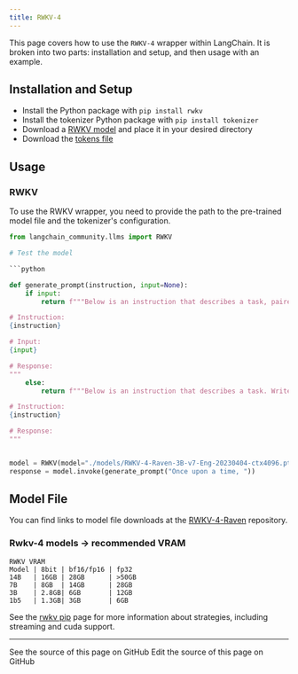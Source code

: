 ```yaml
---
title: RWKV-4
---
```


This page covers how to use the `RWKV-4` wrapper within LangChain.
It is broken into two parts: installation and setup, and then usage with an example.

## Installation and Setup
- Install the Python package with `pip install rwkv`
- Install the tokenizer Python package with `pip install tokenizer`
- Download a [RWKV model](https://huggingface.co/BlinkDL/rwkv-4-raven/tree/main) and place it in your desired directory
- Download the [tokens file](https://raw.githubusercontent.com/BlinkDL/ChatRWKV/main/20B_tokenizer.json)

## Usage

### RWKV

To use the RWKV wrapper, you need to provide the path to the pre-trained model file and the tokenizer's configuration.
```python
from langchain_community.llms import RWKV

# Test the model

```python

def generate_prompt(instruction, input=None):
    if input:
        return f"""Below is an instruction that describes a task, paired with an input that provides further context. Write a response that appropriately completes the request.

# Instruction:
{instruction}

# Input:
{input}

# Response:
"""
    else:
        return f"""Below is an instruction that describes a task. Write a response that appropriately completes the request.

# Instruction:
{instruction}

# Response:
"""


model = RWKV(model="./models/RWKV-4-Raven-3B-v7-Eng-20230404-ctx4096.pth", strategy="cpu fp32", tokens_path="./rwkv/20B_tokenizer.json")
response = model.invoke(generate_prompt("Once upon a time, "))
```
## Model File

You can find links to model file downloads at the [RWKV-4-Raven](https://huggingface.co/BlinkDL/rwkv-4-raven/tree/main) repository.

### Rwkv-4 models -> recommended VRAM


```
RWKV VRAM
Model | 8bit | bf16/fp16 | fp32
14B   | 16GB | 28GB      | >50GB
7B    | 8GB  | 14GB      | 28GB
3B    | 2.8GB| 6GB       | 12GB
1b5   | 1.3GB| 3GB       | 6GB
```

See the [rwkv pip](https://pypi.org/project/rwkv/) page for more information about strategies, including streaming and cuda support.

---

<CardGroup cols={2}>
  <Card title="View Source" icon="eye" href="https://github.com/langchain-ai/docs/blob/main/src/oss/python/integrations/providers/rwkv.mdx">
    See the source of this page on GitHub
  </Card>
  <Card title="Edit Source" icon="pen-to-square" href="https://github.com/langchain-ai/docs/edit/main/src/oss/python/integrations/providers/rwkv.mdx">
    Edit the source of this page on GitHub
  </Card>
</CardGroup>
